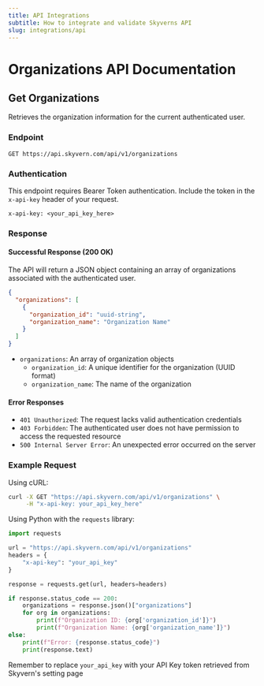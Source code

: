 ```yaml
---
title: API Integrations
subtitle: How to integrate and validate Skyverns API
slug: integrations/api
---
```



# Organizations API Documentation

## Get Organizations

Retrieves the organization information for the current authenticated user.

### Endpoint

```
GET https://api.skyvern.com/api/v1/organizations
```

### Authentication

This endpoint requires Bearer Token authentication. Include the token in the `x-api-key` header of your request.

```
x-api-key: <your_api_key_here>
```

### Response

#### Successful Response (200 OK)

The API will return a JSON object containing an array of organizations associated with the authenticated user.

```json
{
  "organizations": [
    {
      "organization_id": "uuid-string",
      "organization_name": "Organization Name"
    }
  ]
}
```

- `organizations`: An array of organization objects
  - `organization_id`: A unique identifier for the organization (UUID format)
  - `organization_name`: The name of the organization

#### Error Responses

- `401 Unauthorized`: The request lacks valid authentication credentials
- `403 Forbidden`: The authenticated user does not have permission to access the requested resource
- `500 Internal Server Error`: An unexpected error occurred on the server

### Example Request

Using cURL:

```bash
curl -X GET "https://api.skyvern.com/api/v1/organizations" \
     -H "x-api-key: your_api_key_here"
```

Using Python with the `requests` library:

```python
import requests

url = "https://api.skyvern.com/api/v1/organizations"
headers = {
    "x-api-key": "your_api_key"
}

response = requests.get(url, headers=headers)

if response.status_code == 200:
    organizations = response.json()["organizations"]
    for org in organizations:
        print(f"Organization ID: {org['organization_id']}")
        print(f"Organization Name: {org['organization_name']}")
else:
    print(f"Error: {response.status_code}")
    print(response.text)
```

Remember to replace `your_api_key` with your API Key token retrieved from Skyvern's setting page